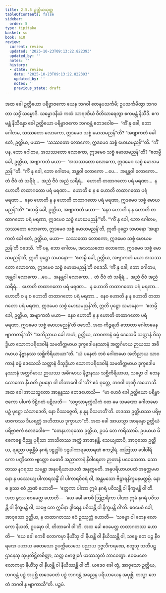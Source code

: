 ```yaml
---
title: 2.5.5 ဥတ္တိယသုတ္တ
tableOfContents: false
sidebar:
  order: 5
type: tipitaka
basket: su
book: a10
review:
  current: review
  updated: '2025-10-23T09:13:22.822393'
  updated_by: ''
  notes: ''
  history:
  - state: review
    date: '2025-10-23T09:13:22.822393'
    updated_by: ''
    notes: ''
    previous_state: draft
---
```



<ReviewStatus review={frontmatter.review} showDetails={true} />

<HypothesisAnnotation frontmatter={frontmatter} />

<DynamicBreadcrumb />

<Division number="95" book="a10" e="ch" v="17" p="412">

<Paragraph number="836" book="a10">
အထ ခေါ ဥတ္တိယော ပရိဗ္ဗာဇကော ယေန ဘဂဝါ တေနုပသင်္ကမိ; ဥပသင်္ကမိတွာ ဘဂဝတာ သဒ္ဓိံ သမ္မောဒိ. သမ္မောဒနီယံ ကထံ သာရဏီယံ ဝီတိသာရေတွာ ဧကမန္တံ နိသီဒိ. ဧကမန္တံ နိသိန္နော ခေါ ဥတ္တိယော ပရိဗ္ဗာဇကော ဘဂဝန္တံ ဧတဒဝေါစ—  “ကိံ နု ခေါ, ဘော ဂေါတမ, သဿတော လောကော, ဣဒမေဝ သစ္စံ မောဃမညန်”တိ? “အဗျာကတံ ခေါ ဧတံ, ဥတ္တိယ, မယာ—  ‘သဿတော လောကော, ဣဒမေဝ သစ္စံ မောဃမညန်’”တိ.
</Paragraph>

<Paragraph number="837" book="a10">
“ကိံ ပန, ဘော ဂေါတမ, အသဿတော လောကော, ဣဒမေဝ သစ္စံ မောဃမညန်”တိ? “ဧတမ္ပိ ခေါ, ဥတ္တိယ, အဗျာကတံ မယာ—  ‘အသဿတော လောကော, ဣဒမေဝ သစ္စံ မောဃမညန်’”တိ.
</Paragraph>

<Paragraph number="838" book="a10">
“ကိံ နု ခေါ, ဘော ဂေါတမ, အန္တဝါ လောကော …ပေ…  အနန္တဝါ လောကော…  တံ ဇီဝံ တံ သရီရံ…  အညံ ဇီဝံ အညံ သရီရံ…  ဟောတိ တထာဂတော ပရံ မရဏာ…  န ဟောတိ တထာဂတော ပရံ မရဏာ…  ဟောတိ စ န စ ဟောတိ တထာဂတော ပရံ မရဏာ…  နေဝ ဟောတိ န န ဟောတိ တထာဂတော ပရံ မရဏာ, ဣဒမေဝ သစ္စံ မောဃမညန်”တိ? “ဧတမ္ပိ ခေါ, ဥတ္တိယ, အဗျာကတံ မယာ—  ‘နေဝ ဟောတိ န န ဟောတိ တထာဂတော ပရံ မရဏာ, ဣဒမေဝ သစ္စံ မောဃမညန်’”တိ.
</Paragraph>

<Paragraph number="839" book="a10">
“‘ကိံ နု ခေါ, ဘော ဂေါတမ, သဿတော လောကော, ဣဒမေဝ သစ္စံ မောဃမညန်’တိ, ဣတိ ပုဋ္ဌော သမာနော ‘အဗျာကတံ ခေါ ဧတံ, ဥတ္တိယ, မယာ—  သဿတော လောကော, ဣဒမေဝ သစ္စံ မောဃမညန်’တိ ဝဒေသိ.
</Paragraph>

<Paragraph number="840" book="a10">
‘ကိံ ပန, ဘော ဂေါတမ, အသဿတော လောကော, ဣဒမေဝ သစ္စံ မောဃမညန်’တိ, ဣတိ ပုဋ္ဌော သမာနော—  ‘ဧတမ္ပိ ခေါ, ဥတ္တိယ, အဗျာကတံ မယာ အသဿတော လောကော, ဣဒမေဝ သစ္စံ မောဃမညန်’တိ ဝဒေသိ.
</Paragraph>

<Paragraph number="841" book="a10">
‘ကိံ နု ခေါ, ဘော ဂေါတမ, အန္တဝါ လောကော …ပေ…  အနန္တဝါ လောကော…  တံ ဇီဝံ တံ သရီရံ…  အညံ ဇီဝံ အညံ သရီရံ…  ဟောတိ တထာဂတော ပရံ မရဏာ…  န ဟောတိ တထာဂတော ပရံ မရဏာ…  ဟောတိ စ န စ ဟောတိ တထာဂတော ပရံ မရဏာ…  နေဝ ဟောတိ န န ဟောတိ တထာဂတော ပရံ မရဏာ, ဣဒမေဝ သစ္စံ မောဃမညန်’တိ, ဣတိ ပုဋ္ဌော သမာနော—  ‘ဧတမ္ပိ ခေါ, ဥတ္တိယ, အဗျာကတံ မယာ—  နေဝ ဟောတိ န န ဟောတိ တထာဂတော ပရံ မရဏာ, ဣဒမေဝ သစ္စံ မောဃမညန်’တိ ဝဒေသိ. အထ ကိဉ္စရဟိ ဘောတာ ဂေါတမေန ဗျာကတန်”တိ?
</Paragraph>

<Paragraph number="842" book="a10">
“အဘိညာယ ခေါ အဟံ, ဥတ္တိယ, သာဝကာနံ ဓမ္မံ ဒေသေမိ သတ္တာနံ ဝိသုဒ္ဓိယာ သောကပရိဒေဝါနံ သမတိက္ကမာယ ဒုက္ခဒေါမနဿာနံ အတ္ထင်္ဂမာယ ဉာယဿ အဓိဂမာယ နိဗ္ဗာနဿ သစ္ဆိကိရိယာယာ”တိ.
</Paragraph>

<Paragraph number="843" book="a10">
“ယံ ပနေတံ ဘဝံ ဂေါတမော အဘိညာယ သာဝကာနံ ဓမ္မံ ဒေသေသိ သတ္တာနံ ဝိသုဒ္ဓိယာ သောကပရိဒေဝါနံ သမတိက္ကမာယ ဒုက္ခဒေါမနဿာနံ အတ္ထင်္ဂမာယ ဉာယဿ အဓိဂမာယ နိဗ္ဗာနဿ သစ္ဆိကိရိယာယ, သဗ္ဗော ဝါ တေန လောကော နီယတိ ဥပဍ္ဎော ဝါ တိဘာဂေါ ဝါ”တိ? ဧဝံ ဝုတ္တေ, ဘဂဝါ တုဏှီ အဟောသိ.
</Paragraph>

<Paragraph number="844" book="a10">
အထ ခေါ အာယသ္မတော အာနန္ဒဿ ဧတဒဟောသိ—  “မာ ဟေဝံ ခေါ ဥတ္တိယော ပရိဗ္ဗာဇကော ပါပကံ ဒိဋ္ဌိဂတံ ပဋိလဘိ—  ‘သဗ္ဗသာမုက္ကံသိကံ ဝတ မေ သမဏော ဂေါတမော ပဉှံ ပုဋ္ဌော သံသာဒေတိ, နော ဝိဿဇ္ဇေတိ, န နူန ဝိသဟတီ’တိ. တဒဿ ဥတ္တိယဿ ပရိဗ္ဗာဇကဿ ဒီဃရတ္တံ အဟိတာယ ဒုက္ခာယာ”တိ.
</Paragraph>

<Paragraph number="845" book="a10">
အထ ခေါ အာယသ္မာ အာနန္ဒော ဥတ္တိယံ ပရိဗ္ဗာဇကံ ဧတဒဝေါစ—  “တေနဟာဝုသော ဥတ္တိယ, ဥပမံ တေ ကရိဿာမိ. ဥပမာယ မိဓေကစ္စေ ဝိညူ ပုရိသာ ဘာသိတဿ အတ္ထံ အာဇာနန္တိ. သေယျထာပိ, အာဝုသော ဥတ္တိယ, ရညော ပစ္စန္တိမံ နဂရံ ဒဠှုဒ္ဓါပံ ဒဠှပါကာရတောရဏံ ဧကဒွါရံ. တတြဿ ဒေါဝါရိကော ပဏ္ဍိတော ဗျတ္တော မေဓာဝီ အညာတာနံ နိဝါရေတာ ဉာတာနံ ပဝေသေတာ. သော တဿ နဂရဿ သမန္တာ အနုပရိယာယပထံ အနုက္ကမတိ. အနုပရိယာယပထံ အနုက္ကမမာနော န ပဿေယျ ပါကာရသန္ဓိံ ဝါ ပါကာရဝိဝရံ ဝါ, အန္တမသော ဗိဠာရနိက္ခမနမတ္တမ္ပိ. နော စ ခွဿ ဧဝံ ဉာဏံ ဟောတိ—  ‘ဧတ္တကာ ပါဏာ ဣမံ နဂရံ ပဝိသန္တိ ဝါ နိက္ခမန္တိ ဝါ’တိ. အထ ခွဿ ဧဝမေတ္ထ ဟောတိ—  ‘ယေ ခေါ ကေစိ ဩဠာရိကာ ပါဏာ ဣမံ နဂရံ ပဝိသန္တိ ဝါ နိက္ခမန္တိ ဝါ, သဗ္ဗေ တေ ဣမိနာ ဒွါရေန ပဝိသန္တိ ဝါ နိက္ခမန္တိ ဝါ’တိ.
</Paragraph>

<Paragraph number="846" book="a10">
ဧဝမေဝံ ခေါ, အာဝုသော ဥတ္တိယ, န တထာဂတဿ ဧဝံ ဥဿုက္ကံ ဟောတိ—  ‘သဗ္ဗော ဝါ တေန လောကော နီယတိ, ဥပဍ္ဎော ဝါ, တိဘာဂေါ ဝါ’တိ. အထ ခေါ ဧဝမေတ္ထ တထာဂတဿ ဟောတိ—  ‘ယေ ခေါ ကေစိ လောကမှာ နီယိံသု ဝါ နီယန္တိ ဝါ နီယိဿန္တိ ဝါ, သဗ္ဗေ တေ ပဉ္စ နီဝရဏေ ပဟာယ စေတသော ဥပက္ကိလေသေ ပညာယ ဒုဗ္ဗလီကရဏေ, စတူသု သတိပဋ္ဌာနေသု သုပ္ပတိဋ္ဌိတစိတ္တာ, သတ္တ ဗောဇ္ဈင်္ဂေ ယထာဘူတံ ဘာဝေတွာ. ဧဝမေတေ လောကမှာ နီယိံသု ဝါ နီယန္တိ ဝါ နီယိဿန္တိ ဝါ’တိ. ယဒေဝ ခေါ တွံ, အာဝုသော ဥတ္တိယ, ဘဂဝန္တံ ပဉှံ အပုစ္ဆိ တဒေဝေတံ ပဉှံ ဘဂဝန္တံ အညေန ပရိယာယေန အပုစ္ဆိ. တသ္မာ တေ တံ ဘဂဝါ န ဗျာကာသီ”တိ.

</Paragraph>
</Division>

<Paragraph number="847" type="center" book="a10">
ပဉ္စမံ.
</Paragraph>